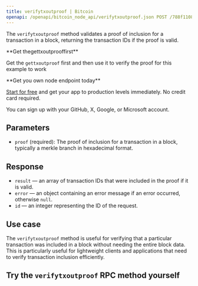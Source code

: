 ---
title: verifytxoutproof | Bitcoin
openapi: /openapi/bitcoin_node_api/verifytxoutproof.json POST /788f110831fe13808302bd79796d55e8
---

The `verifytxoutproof` method validates a proof of inclusion for a transaction in a block, returning the transaction IDs if the proof is valid.

<Note>
**Get thegettxoutprooffirst**

Get the `gettxoutproof` first and then use it to verify the proof for this example to work
</Note>

<Check>
**Get you own node endpoint today**

[Start for free](https://console.chainstack.com/) and get your app to production levels immediately. No credit card required.

You can sign up with your GitHub, X, Google, or Microsoft account.
</Check>


## Parameters

* `proof` (required): The proof of inclusion for a transaction in a block, typically a merkle branch in hexadecimal format.

## Response

* `result` — an array of transaction IDs that were included in the proof if it is valid.
* `error` — an object containing an error message if an error occurred, otherwise `null`.
* `id` — an integer representing the ID of the request.

## Use case

The `verifytxoutproof` method is useful for verifying that a particular transaction was included in a block without needing the entire block data. This is particularly useful for lightweight clients and applications that need to verify transaction inclusion efficiently.

## Try the `verifytxoutproof` RPC method yourself